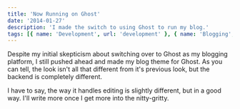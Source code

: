 ```yaml
---
title: 'Now Running on Ghost'
date: '2014-01-27'
description: 'I made the switch to using Ghost to run my blog.'
tags: [{ name: 'Development', url: 'development' }, { name: 'Blogging', url: 'blogging' }]
---
```


Despite my initial skepticism about switching over to Ghost as my blogging platform, I still pushed ahead and made my blog theme for Ghost. As you can tell, the look isn't all that different from it's previous look, but the backend is completely different.

I have to say, the way it handles editing is slightly different, but in a good way. I'll write more once I get more into the nitty-gritty.
